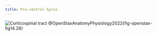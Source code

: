 ```yaml
---
title: Pre-central Gyrus
---
```




![Corticospinal tract @OpenStaxAnatomyPhysiology2022](/The Archive/Images/OpenStax Anatomy and Physiology 2e/fig14.28 openstax Corticospinal Tract.jpeg){fig-openstax-fig14.28}